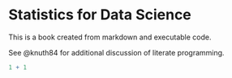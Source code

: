 # Statistics for Data Science

This is a book created from markdown and executable code.

See @knuth84 for additional discussion of literate programming.

```r
1 + 1
```
